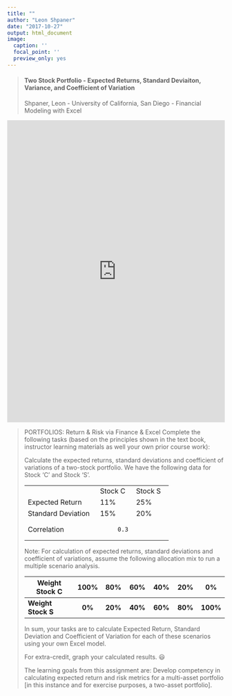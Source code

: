 ```yaml
---
title: ""
author: "Leon Shpaner"
date: "2017-10-27"
output: html_document
image:
  caption: ''
  focal_point: ''
  preview_only: yes
---
```


> #### Two Stock Portfolio - Expected Returns, Standard Deviaiton, Variance, and Coefficient of Variation 
> Shpaner, Leon - University of California, San Diego - Financial Modeling with Excel
>
>
> 

<iframe width="100%" height="700" frameborder="0" scrolling="no" src="https://onedrive.live.com/embed?resid=A5FB65B6C9763D08%2133914&authkey=%21AE1BJAkRRKsCFug&em=2&AllowTyping=True&wdInConfigurator=True"></iframe>

> PORTFOLIOS: Return & Risk via Finance & Excel
> Complete the following tasks (based on the principles shown in the text book, instructor learning materials as well your own prior course work):
>
> Calculate the expected returns, standard deviations and coefficient of variations of a two-stock portfolio. We have the following data for Stock 'C' and Stock 'S'.
> 
  +-------------------------+------------+------------+
  |                         |            |            |
  |                         | Stock C    | Stock S    |
  +-------------------------+------------+------------+
  |                         |            |            |
  | Expected Return         | 11%        | 25%        |
  +-------------------------+------------+------------+
  |                         |            |            |
  | Standard   Deviation    | 15%        | 20%        |
  +-------------------------+------------+------------+
  |                         |                         |
  | Correlation             |          0.3            |
  +-------------------------+-------------------------+
>
> Note: For calculation of expected returns, standard deviations and coefficient of variations, assume the following allocation mix to run a multiple scenario analysis.
> 
 |     Weight Stock C      |     100%    |     80%    |     60%    |     40%    |     20%    |      0%     |
 |-------------------------|:-----------:|:----------:|:----------:|:----------:|:----------:|:-----------:|
 |  **Weight Stock S**     |  **0%**     |  **20%**   | **40%**    | **60%**    | **80%**    | **100%**    |
>
> In sum, your tasks are to calculate Expected Return, Standard Deviation and Coefficient of Variation for each of these scenarios using your own Excel model. 
>
> For extra-credit, graph your calculated results. 😃
>
> The learning goals from this assignment are:
> Develop competency in calculating expected return and risk metrics for a multi-asset portfolio [in this instance and for exercise purposes, a two-asset portfolio].
